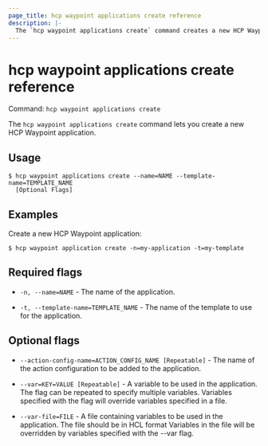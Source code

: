 ```yaml
---
page_title: hcp waypoint applications create reference
description: |-
  The `hcp waypoint applications create` command creates a new HCP Waypoint application.
---
```


# hcp waypoint applications create reference

Command: `hcp waypoint applications create` 

The `hcp waypoint applications create` command lets you create a new HCP
Waypoint application.

## Usage

```shell-session
$ hcp waypoint applications create --name=NAME --template-name=TEMPLATE_NAME
  [Optional Flags]
```

## Examples

Create a new HCP Waypoint application:

```shell-session
$ hcp waypoint application create -n=my-application -t=my-template
```

## Required flags

- `-n, --name=NAME` - The name of the application.

- `-t, --template-name=TEMPLATE_NAME` - The name of the template to use for the application.

## Optional flags

- `--action-config-name=ACTION_CONFIG_NAME [Repeatable]` - The name of the action configuration to be added to the application.

- `--var=KEY=VALUE [Repeatable]` - A variable to be used in the application. The flag can be repeated to specify multiple variables. Variables specified with the flag will override variables specified in a file.

- `--var-file=FILE` - A file containing variables to be used in the application. The file should be in HCL format Variables in the file will be overridden by variables specified with the --var flag.

